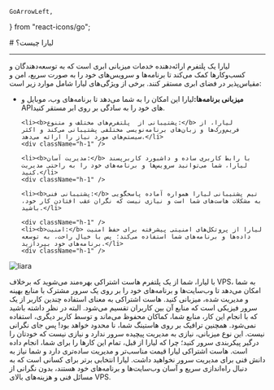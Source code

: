     GoArrowLeft,
} from "react-icons/go";

<Layout>
# لیارا چیست؟

<hr className="mb-2" />

لیارا یک پلتفرم ارائه‌دهنده خدمات میزبانی ابری است که به توسعه‌دهندگان و کسب‌وکارها کمک می‌کند تا برنامه‌ها و سرویس‌های خود را به صورت سریع، امن و مقیاس‌پذیر در فضای ابری مستقر کنند. برخی از ویژگی‌های لیارا شامل موارد زیر است:

<div className="h-4" />
<ul>
    <li><b>میزبانی برنامه‌ها:</b>لیارا این امکان را به شما می‌دهد تا برنامه‌های وب، موبایل و APIهای خود را به سادگی بر روی ابر مستقر کنید. </li>
    <div className="h-1" />
    
    <li><b>پشتیبانی از  پلتفرم‌های مختلف و متنوع:</b> لیارا، از فریم‌ورک‌ها و زبان‌های برنامه‌نویسی مختلفی پشتیبانی می‌کند و اکثر سیستم‌های مورد نیاز را ارائه می‌دهد.</li>
    <div className="h-1" />
    
    <li><b>مدیریت آسان:</b> با رابط کاربری ساده و داشبورد کاربرپسند لیارا، شما می‌توانید سرویس‌ها و برنامه‌های خود را به راحتی مدیریت کنید.</li>
    <div className="h-1" />
    
    <li><b>پشتیبانی فنی:</b> تیم پشتیبانی لیارا همواره آماده پاسخگویی به مشکلات هاست‌های شما است و نیازی نیست که نگران عقب افتادن کار خود، باشید.</li>
    
    <div className="h-1" />
    <li><b>امنیت:</b> لیارا از پروتکل‌های امنیتی پیشرفته برای حفظ امنیت داده‌ها و برنامه‌های شما استفاده می‌کند؛ پس با خیال راحت، به توسعه برنامه‌های خود بپردازید.</li>
    <div className="h-1" />
</ul>

<div className="h-4" />
<img src="https://files.liara.ir/liara/docs/liara-main-page.png" alt="liara"/>

<Section id="liara-hosting-system" title="سیستم هاستینگ لیارا" />

با لیارا، شما از یک پلتفرم هاست اشتراکی بهره‌مند می‌شوید که برخلاف VPS، به شما امکان می‌دهد تا وب‌سایت‌ها و برنامه‌های خود را بر روی یک سرور مشترک با منابع بهینه و مدیریت شده، میزبانی کنید. هاست اشتراکی به معنای استفاده چندین کاربر از یک سرور فیزیکی است که منابع آن بین کاربران تقسیم می‌شود.
البته در نظر داشته باشید که با انجام این کار، منابع شما، کماکان محفوظ می‌ماند و توسط کاربر دیگری، استفاده نمی‌شود. همچنین ترافیک بر روی هاستینگ شما، نا محدود خواهد بود! پس جای نگرانی نیست.
این نوع میزبانی، نیازی به مدیریت پیچیده سرور ندارد و نیازی نیست که خودتان را درگیر پیکربندی سرور کنید؛ چرا که لیارا از قبل، تمام این کارها را برای شما، انجام داده است.
هاست اشتراکی لیارا قیمت مناسب‌تر و مدیریت ساده‌تری دارد و شما نیاز به دانش فنی برای مدیریت سرور نخواهید داشت.
لیارا انتخابی برتر برای کسانی است که به دنبال راه‌اندازی سریع و آسان وب‌سایت‌ها و برنامه‌های خود هستند، بدون نگرانی از مسائل فنی و هزینه‌های بالای VPS.

</Layout>